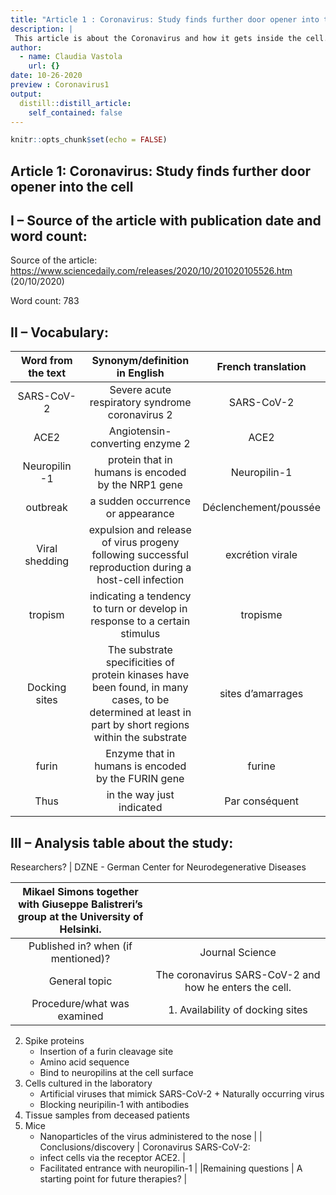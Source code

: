 ```yaml
---
title: "Article 1 : Coronavirus: Study finds further door opener into the cell"
description: |
 This article is about the Coronavirus and how it gets inside the cell.
author:
  - name: Claudia Vastola
    url: {}
date: 10-26-2020
preview : Coronavirus1
output:
  distill::distill_article:
    self_contained: false
---
```


```r
knitr::opts_chunk$set(echo = FALSE)
```


## Article 1: Coronavirus: Study finds further door opener into the cell


## I – Source of the article with publication date and word count:


Source of the article:  <https://www.sciencedaily.com/releases/2020/10/201020105526.htm> 
(20/10/2020)


Word count: 783


## II – Vocabulary: 


| Word from the text | Synonym/definition in English | French translation | 
|:----------:|:-------------:|:------:|
| SARS-CoV-2 | Severe acute respiratory syndrome coronavirus 2 | SARS-CoV-2 |
| ACE2 | Angiotensin-converting enzyme 2 | ACE2 |
| Neuropilin -1 | protein that in humans is encoded by the NRP1 gene | Neuropilin-1 |
| outbreak | a sudden occurrence or appearance | Déclenchement/poussée |
| Viral shedding | expulsion and release of virus progeny following successful reproduction during a host-cell infection | excrétion virale |
| tropism | indicating a tendency to turn or develop in response to a certain stimulus | tropisme |
| Docking sites | The substrate specificities of protein kinases have been found, in many cases, to be determined at least in part by short regions within the substrate | sites d'amarrages |
| furin | Enzyme that in humans is encoded by the FURIN gene | furine |
| Thus | in the way just indicated | Par conséquent |


## III – Analysis table about the study:


| Researchers? | DZNE - German Center for Neurodegenerative Diseases
Mikael Simons together with Giuseppe Balistreri's group at the University of Helsinki.|
|:----------:|:-------------:|
| Published in? when (if mentioned)? |Journal Science | 
| General topic | The coronavirus SARS-CoV-2 and how he enters the cell. |
|Procedure/what was examined | 1. Availability of docking sites
 2. Spike proteins
    * Insertion of a furin cleavage site 
    * Amino acid sequence 
    * Bind to neuropilins at the cell surface 
 3. Cells cultured in the laboratory 
    * Artificial viruses that mimick SARS-CoV-2 + Naturally occurring virus 
    * Blocking neuripilin-1 with antibodies 
4. Tissue samples from deceased patients 
5. Mice
    * Nanoparticles of the virus administered to the nose |
| Conclusions/discovery | Coronavirus SARS-CoV-2:
    * infect cells via the receptor ACE2. |
    * Facilitated entrance with neuropilin-1 |
|Remaining questions | A starting point for future therapies? | 


